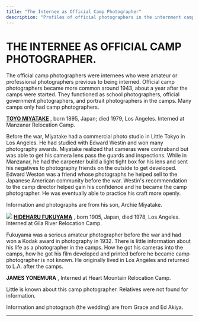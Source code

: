 ```yaml
---
title: "The Internee as Official Camp Photographer"
description: "Profiles of official photographers in the internment camps"
---
```


# THE INTERNEE AS OFFICIAL CAMP PHOTOGRAPHER.

The official camp photographers were internees who were amateur or professional photographers previous to being interned. Official camp photographers became more common around 1943, about a year after the camps were started. They functioned as school photographers, official government photographers, and portrait photographers in the camps. Many camps only had camp photographers.

**[TOYO MIYATAKE](/family-album/photographers/miyatake)** , born 1895, Japan; died 1979, Los Angeles. Interned at Manzanar Relocation Camp.

Before the war, Miyatake had a commercial photo studio in Little Tokyo in Los Angeles. He had studied with Edward Westin and won many photography awards. Miyatake realized that cameras were contraband but was able to get his camera lens pass the guards and inspections. While in Manzanar, he had the carpenter build a light tight box for his lens and sent his negatives to photography friends on the outside to get developed. Edward Weston was a friend whose photographs he helped sell to the Japanese American community before the war. Westin's recommendation to the camp director helped gain his confidence and he became the camp photographer. He was eventually able to practice his craft more openly.

Information and photographs are from his son, Archie Miyatake.

![](/images/family-album/fukuyama5.gif) **[HIDEHARU FUKUYAMA](/family-album/photographers/fukuyama)** , born 1905, Japan, died 1978, Los Angeles. Interned at Gila River Relocation Camp.

Fukuyama was a serious amateur photographer before the war and had won a Kodak award in photography in 1932. There is little information about his life as a photographer in the camps. How he got his cameras into the camps, how he got his film developed and printed before he became camp photographer is not known. He originally lived in Los Angeles and returned to L.A. after the camps.

**JAMES YONEMURA** , Interned at Heart Mountain Relocation Camp.

Little is known about this camp photographer. Relatives were not found for information.

Information and photograph (the wedding) are from Grace and Ed Akiya.

* * *
